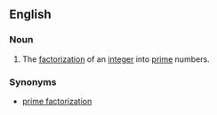 ==English==

===Noun===
{{en-noun|sg=[[prime]] [[decomposition]]}}

# {{mathematics}} The [[factorization]] of an [[integer]] into [[prime]] numbers.

===Synonyms===
*[[prime factorization]]